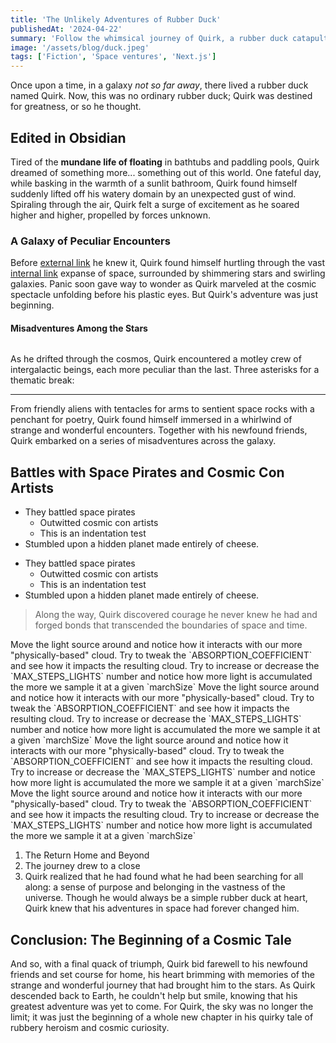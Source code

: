 ```yaml
---
title: 'The Unlikely Adventures of Rubber Duck'
publishedAt: '2024-04-22'
summary: 'Follow the whimsical journey of Quirk, a rubber duck catapulted into space, as he encounters peculiar beings, battles space pirates, and discovers newfound courage and camaraderie amidst the stars, ultimately finding a sense of purpose in the vastness of the universe.'
image: '/assets/blog/duck.jpeg'
tags: ['Fiction', 'Space ventures', 'Next.js']
---
```


Once upon a time, in a galaxy _not so far away_, there lived a rubber duck named Quirk. Now, this was no ordinary rubber duck; Quirk was destined for greatness, or so he thought.

## Edited in Obsidian

Tired of the **mundane life of floating** in bathtubs and paddling pools, Quirk dreamed of something more... something out of this world. One fateful day, while basking in the warmth of a sunlit bathroom, Quirk found himself suddenly lifted off his watery domain by an unexpected gust of wind. Spiraling through the air, Quirk felt a surge of excitement as he soared higher and higher, propelled by forces unknown.

### A Galaxy of Peculiar Encounters

Before [external link](https://github.com) he knew it, Quirk found himself hurtling through the vast [internal link](/about) expanse of space, surrounded by shimmering stars and swirling galaxies. Panic soon gave way to wonder as Quirk marveled at the cosmic spectacle unfolding before his plastic eyes. But Quirk's adventure was just beginning.

#### Misadventures Among the Stars

<Image src="/assets/blog/adventures-of-rubber-duck/duck.jpeg" alt="" width={800} height={800} />

As he drifted through the cosmos, Quirk encountered a motley crew of intergalactic beings, each more peculiar than the last.
Three asterisks for a thematic break:

---

From friendly aliens with tentacles for arms to sentient space rocks with a penchant for poetry, Quirk found himself immersed in a whirlwind of strange and wonderful encounters. Together with his newfound friends, Quirk embarked on a series of misadventures across the galaxy.

## Battles with Space Pirates and Cosmic Con Artists

- They battled space pirates
  - Outwitted cosmic con artists
  - This is an indentation test
- Stumbled upon a hidden planet made entirely of cheese.

* They battled space pirates
  - Outwitted cosmic con artists
  - This is an indentation test
* Stumbled upon a hidden planet made entirely of cheese.

> Along the way, Quirk discovered courage he never knew he had and forged bonds that transcended the boundaries of space and time.

<Callout variant="info" title="In the demo, try to:">
	Move the light source around and notice how it interacts with our more "physically-based" cloud.
	Try to tweak the `ABSORPTION_COEFFICIENT` and see how it impacts the resulting cloud. Try to
	increase or decrease the `MAX_STEPS_LIGHTS` number and notice how more light is accumulated the
	more we sample it at a given `marchSize`
</Callout>
<Callout variant="success" title="Once upon a time">
	Move the light source around and notice how it interacts with our more "physically-based" cloud.
	Try to tweak the `ABSORPTION_COEFFICIENT` and see how it impacts the resulting cloud. Try to
	increase or decrease the `MAX_STEPS_LIGHTS` number and notice how more light is accumulated the
	more we sample it at a given `marchSize`
</Callout>
<Callout variant="warning" title="Once upon a time">
	Move the light source around and notice how it interacts with our more "physically-based" cloud.
	Try to tweak the `ABSORPTION_COEFFICIENT` and see how it impacts the resulting cloud. Try to
	increase or decrease the `MAX_STEPS_LIGHTS` number and notice how more light is accumulated the
	more we sample it at a given `marchSize`
</Callout>
<Callout variant="danger" title="Once upon a time">
	Move the light source around and notice how it interacts with our more "physically-based" cloud.
	Try to tweak the `ABSORPTION_COEFFICIENT` and see how it impacts the resulting cloud. Try to
	increase or decrease the `MAX_STEPS_LIGHTS` number and notice how more light is accumulated the
	more we sample it at a given `marchSize`
</Callout>

1. The Return Home and Beyond
2. The journey drew to a close
3. Quirk realized that he had found what he had been searching for all along: a sense of purpose and belonging in the vastness of the universe. Though he would always be a simple rubber duck at heart, Quirk knew that his adventures in space had forever changed him.

## Conclusion: The Beginning of a Cosmic Tale

And so, with a final quack of triumph, Quirk bid farewell to his newfound friends and set course for home, his heart brimming with memories of the strange and wonderful journey that had brought him to the stars. As Quirk descended back to Earth, he couldn't help but smile, knowing that his greatest adventure was yet to come. For Quirk, the sky was no longer the limit; it was just the beginning of a whole new chapter in his quirky tale of rubbery heroism and cosmic curiosity.
